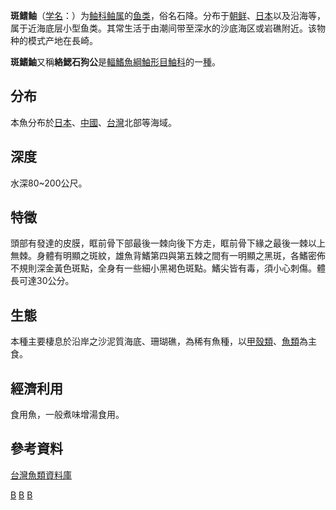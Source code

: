 {{Speciesbox
| taxon = Scorpaena neglecta
| image = Scorpaena neglecta by DaijuAzuma.jpg
| status = LC
| status_system = iucn3.1
| trend = unknow
| binomial_authority =  [[Temminck|Temminck]] & [[Schlegel|Schlegel]],1843
| synonyms = *''Scorpaena plumieri mystes, Jordan & Starks, 1895''
*''Holoscorpaena didymogramma, Fowler, 1944''
}}

'''斑鳍鲉'''（[[学名|学名]]：{{lang|la|''Scorpaena neglecta''}}）为[[鲉科|鲉科]][[鲉属|鲉属]]的[[鱼类|鱼类]]，俗名石降。分布于[[朝鲜|朝鲜]]、[[日本|日本]]以及沿海等，属于近海底层小型鱼类。其常生活于由潮间带至深水的沙底海区或岩礁附近。该物种的模式产地在長崎。

'''斑鰭鮋'''又稱'''絡鰓石狗公'''是[[輻鰭魚綱|輻鰭魚綱]][[鮋形目|鮋形目]][[鮋科|鮋科]]的一[[種|種]]。

==分布==
本魚分布於[[日本|日本]]、[[中國|中國]]、[[台灣|台灣]]北部等海域。

==深度==
水深80~200公尺。

==特徵==
頭部有發達的皮膜，眶前骨下部最後一棘向後下方走，眶前骨下緣之最後一棘以上無棘。身體有明顯之斑紋，雄魚背鰭第四與第五棘之間有一明顯之黑斑，各鰭密佈不規則深金黃色斑點，全身有一些細小黑褐色斑點。鰭尖皆有毒，須小心刺傷。體長可達30公分。

==生態==
本種主要棲息於沿岸之沙泥質海底、珊瑚礁，為稀有魚種，以[[甲殼類|甲殼類]]、[[魚類|魚類]]為主食。

==經濟利用==
食用魚，一般煮味增湯食用。

==參考資料==
[http://fishdb.sinica.edu.tw/ 台灣魚類資料庫] {{Wayback|url=http://fishdb.sinica.edu.tw/ |date=20160304193340 }}
{{Taxonbar|from=Q999119}}

[[Category:鲉属|B]]
[[Category:食用鱼|B]]
[[Category:_1843年描述的鱼类|B]]